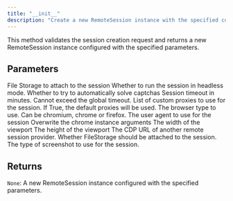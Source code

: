 ```yaml
---
title: "__init__"
description: "Create a new RemoteSession instance with the specified configuration"
---
```




This method validates the session creation request and returns a new
RemoteSession instance configured with the specified parameters.



## Parameters

<ParamField path="session_id" type="UnionType[str, None]" default="None">
</ParamField>

<ParamField path="storage" type="UnionType[RemoteFileStorage, None]" default="None">
  File Storage to attach to the session
</ParamField>

<ParamField path="perception_type" type="Literal[fast, deep]" default="fast">
</ParamField>

<ParamField path="cookie_file" type="UnionType[str, Path, None]" default="None">
</ParamField>

<ParamField path="raise_on_failure" type="bool" default="True">
</ParamField>

<ParamField path="headless" type="bool">
  Whether to run the session in headless mode.
</ParamField>

<ParamField path="solve_captchas" type="bool">
  Whether to try to automatically solve captchas
</ParamField>

<ParamField path="timeout_minutes" type="int">
  Session timeout in minutes. Cannot exceed the global timeout.
</ParamField>

<ParamField path="proxies" type="list[typing.Annotated[notte_sdk.types.NotteProxy | notte_sdk.types.ExternalProxy, FieldInfo(annotation=NoneType, required=True, discriminator='type')]] | bool">
  List of custom proxies to use for the session. If True, the default proxies will be used.
</ParamField>

<ParamField path="browser_type" type="typing.Literal['chromium', 'chrome', 'firefox']">
  The browser type to use. Can be chromium, chrome or firefox.
</ParamField>

<ParamField path="user_agent" type="str | None">
  The user agent to use for the session
</ParamField>

<ParamField path="chrome_args" type="list">
  Overwrite the chrome instance arguments
</ParamField>

<ParamField path="viewport_width" type="int | None">
  The width of the viewport
</ParamField>

<ParamField path="viewport_height" type="int | None">
  The height of the viewport
</ParamField>

<ParamField path="cdp_url" type="str | None">
  The CDP URL of another remote session provider.
</ParamField>

<ParamField path="use_file_storage" type="bool">
  Whether FileStorage should be attached to the session.
</ParamField>

<ParamField path="screenshot_type" type="typing.Literal['raw', 'full', 'last_action']">
  The type of screenshot to use for the session.
</ParamField>

## Returns

`None`: A new RemoteSession instance configured with the specified parameters.
